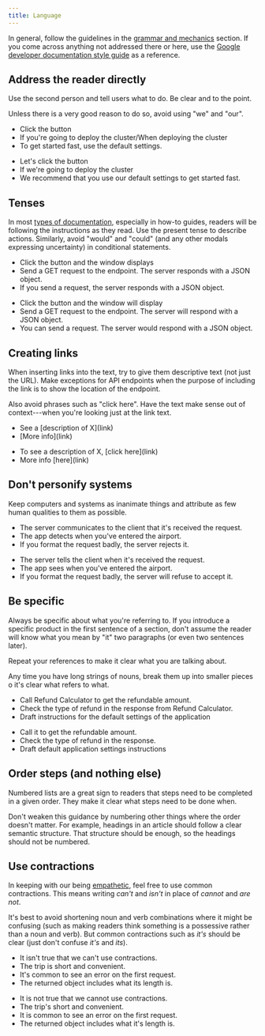 ```yaml
---
title: Language
---
```


In general,
follow the guidelines in the [grammar and mechanics](/kiwi-use/content/grammar-and-mechanics/) section.
If you come across anything not addressed there or here,
use the [Google developer documentation style guide](https://developers.google.com/style) as a reference.

## Address the reader directly

Use the second person and tell users what to do.
Be clear and to the point.

Unless there is a very good reason to do so, avoid using "we" and "our".

<GuidelinesSideBySide>

<Do>

- Click the button
- If you're going to deploy the cluster/When deploying the cluster
- To get started fast, use the default settings.

</Do>

<Dont>

- Let's click the button
- If we're going to deploy the cluster
- We recommend that you use our default settings to get started fast.

</Dont>

</GuidelinesSideBySide>

## Tenses

In most [types of documentation](/kiwi-use/content/specific-areas/technical-content/structure/),
especially in how-to guides, readers will be following the instructions as they read.
Use the present tense to describe actions.
Similarly, avoid "would" and "could"
(and any other modals expressing uncertainty) in conditional statements.

<GuidelinesSideBySide>

<Do>

- Click the button and the window displays
- Send a GET request to the endpoint. The server responds with a JSON object.
- If you send a request, the server responds with a JSON object.

</Do>

<Dont>

- Click the button and the window will display
- Send a GET request to the endpoint. The server will respond with a JSON object.
- You can send a request. The server would respond with a JSON object.

</Dont>

</GuidelinesSideBySide>

## Creating links

When inserting links into the text,
try to give them descriptive text (not just the URL).
Make exceptions for API endpoints when the purpose of including the link is
to show the location of the endpoint.

Also avoid phrases such as "click here".
Have the text make sense out of context---when you're looking just at the link text.

<GuidelinesSideBySide>

<Do>

- See a \[description of X\]\(link\)
- \[More info\]\(link\)

</Do>

<Dont>

- To see a description of X, \[click here\]\(link\)
- More info \[here\]\(link\)

</Dont>

</GuidelinesSideBySide>

## Don't personify systems

Keep computers and systems as inanimate things
and attribute as few human qualities to them as possible.

<GuidelinesSideBySide>

<Do>

- The server communicates to the client that it's received the request.
- The app detects when you've entered the airport.
- If you format the request badly, the server rejects it.

</Do>

<Dont>

- The server tells the client when it's received the request.
- The app sees when you've entered the airport.
- If you format the request badly, the server will refuse to accept it.

</Dont>

</GuidelinesSideBySide>

## Be specific

Always be specific about what you're referring to.
If you introduce a specific product in the first sentence of a section,
don't assume the reader will know what you mean by "it" two paragraphs
(or even two sentences later).

Repeat your references to make it clear what you are talking about.

Any time you have long strings of nouns, break them up into smaller pieces
o it's clear what refers to what.

<GuidelinesSideBySide>

<Do>

- Call Refund Calculator to get the refundable amount.
- Check the type of refund in the response from Refund Calculator.
- Draft instructions for the default settings of the application

</Do>

<Dont>

- Call it to get the refundable amount.
- Check the type of refund in the response.
- Draft default application settings instructions

</Dont>

</GuidelinesSideBySide>

## Order steps (and nothing else)

Numbered lists are a great sign to readers that steps need to be completed in a given order.
They make it clear what steps need to be done when.

Don't weaken this guidance by numbering other things where the order doesn't matter.
For example, headings in an article should follow a clear semantic structure.
That structure should be enough, so the headings should not be numbered.

## Use contractions

In keeping with our being [empathetic](/kiwi-use/content/voice-and-tone/empathetic/#use-words-and-structures-youd-use-in-speaking),
feel free to use common contractions.
This means writing _can't_ and _isn't_ in place of _cannot_ and _are not_.

It's best to avoid shortening noun and verb combinations where it might be confusing
(such as making readers think something is a possessive rather than a noun and verb).
But common contractions such as _it's_ should be clear (just don't confuse _it's_ and _its_).

<GuidelinesSideBySide>

<Do>

- It isn't true that we can't use contractions.
- The trip is short and convenient.
- It's common to see an error on the first request.
- The returned object includes what its length is.

</Do>

<Dont>

- It is not true that we cannot use contractions.
- The trip's short and convenient.
- It is common to see an error on the first request.
- The returned object includes what it's length is.

</Dont>

</GuidelinesSideBySide>
